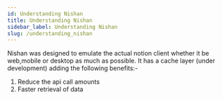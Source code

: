 ```yaml
---
id: Understanding Nishan
title: Understanding Nishan
sidebar_label: Understanding Nishan
slug: /understanding_nishan
---
```


Nishan was designed to emulate the actual notion client whether it be web,mobile or desktop as much as possible.
It has a cache layer (under development) adding the following benefits:-

1. Reduce the api call amounts
2. Faster retrieval of data